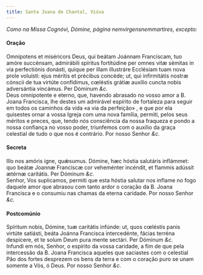 ```yaml
---
title: Santa Joana de Chantal, Viúva
---
```


<em>Como na Missa Cognóvi, Dómine, página nemvirgensnemmartires, excepto:</em>

<h4 class="text-center">Oração</h4>
<div class="grid grid-cols-2 gap-5">
  <span class="text-justify">
    Omnípotens et miséricors Deus, qui beátam Joánnam Francíscam, tuo amóre
    succénsam, admirábili spíritus fortitúdine per omnes vitæ sémitas in via
    perfectiónis donásti, quique per illam illustráre Ecclésiam tuam nova prole
    voluísti: ejus méritis et précibus concéde; ut, qui infirmitátis nostræ
    cónscii de tua virtúte confídimus, cœléstis grátiæ auxílio cuncta nobis
    adversántia vincámus. Per Dóminum <em>&c.</em>
  </div>
  <span class="text-justify">
    Deus omnipotente e eterno, que, havendo abrasado no vosso amor a B. Joana
    Francisca, lhe destes um admirável espírito de fortaleza para seguir em
    todos os caminhos da vida «a via da perfeição» , e que por ela quisestes
    ornar a vossa Igreja com uma nova família, permiti, pelos seus méritos e
    preces, que, tendo nós consciência da nossa fraqueza e pondo a nossa
    confiança no vosso poder, triunfemos com o auxílio da graça celestial de
    tudo o que nos é contrário. Por nosso Senhor <em>&c.</em>
  </span>
</div>

<h4 class="text-center">Secreta</h4>
<div class="grid grid-cols-2 gap-5">
  <span class="text-justify">
    Illo nos amóris igne, quǽsumus. Dómine, hæc hóstia salutáris inflámmet: quo
    beátæ Joannæ Francíscæ cor veheménter incéndit, et flammis adússit ætérnæ
    caritátis. Per Dóminum <em>&c.</em>
  </div>
  <span class="text-justify">
    Senhor, Vos suplicamos, permiti que esta hóstia salutar nos inflame no fogo
    daquele amor que abrasou com tanto ardor o coração da B. Joana Francisca e o
    consumiu nas chamas da eterna caridade. Por nosso Senhor <em>&c.</em>
  </span>
</div>

<h4 class="text-center">Postcomúnio</h4>
<div class="grid grid-cols-2 gap-5">
  <span class="text-justify">
    Spíritum nobis, Dómine, tuæ caritátis infúnde: ut, quos cœléstis panis
    virtúte satiásti, beáta Joánna Francisca intercedénte, fácias terréna
    despícere, et te solum Deum pura mente sectári. Per Dóminum <em>&c.</em>
  </div>
  <span class="text-justify">
    Infundi em nós, Senhor, o espírito da vossa caridade, a fim de que pela
    intercessão da B. Joana Francisca aqueles que saciastes com o celestial Pão
    dos fortes desprezem os bens da terra e com o coração puro se unam somente a
    Vós, ó Deus. Por nosso Senhor <em>&c.</em>
  </span>
</div>
